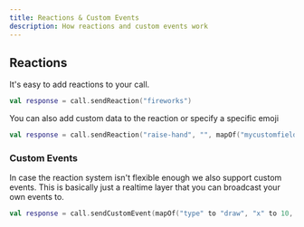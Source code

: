 ```yaml
---
title: Reactions & Custom Events
description: How reactions and custom events work
---
```


## Reactions

It's easy to add reactions to your call.

```kotlin
val response = call.sendReaction("fireworks")
```

You can also add custom data to the reaction or specify a specific emoji

```kotlin
val response = call.sendReaction("raise-hand", "", mapOf("mycustomfield" to "hello"))
```

### Custom Events

In case the reaction system isn't flexible enough we also support custom events.
This is basically just a realtime layer that you can broadcast your own events to.

```kotlin
val response = call.sendCustomEvent(mapOf("type" to "draw", "x" to 10, "y" to 20))
```
